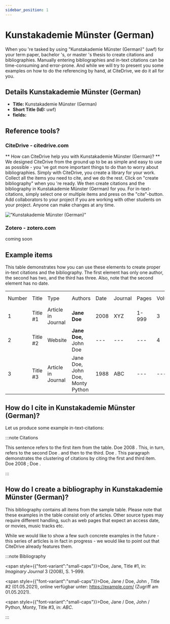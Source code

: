```yaml
---
sidebar_position: 1
---
```


# Kunstakademie Münster (German)

When you 're tasked by using "Kunstakademie Münster (German)" (uwf) for your term paper, bachelor 's, or master 's thesis to create citations and bibliographies.
Manually entering bibliographies and in-text citations can be time-consuming and error-prone. And while we will try to present you some examples on how to do the referencing by hand, at CiteDrive, we do it all for you.

## Details  Kunstakademie Münster (German)
* **Title:** Kunstakademie Münster (German)
* **Short Title (Id):** uwf)
* **fields:**

## Reference tools?
### CiteDrive - citedrive.com
** How can CiteDrive help you with Kunstakademie Münster (German)? **
We designed CiteDrive from the ground up to be as simple and easy to use as possible - you 've got more important things to do than to worry about bibliographies. Simply with CiteDrive, you create a library for your work. Collect all the items you need to cite, and we do the rest. Click on "create bibliography" when you 're ready. We then create citations and the bibliography in Kunstakademie Münster (German) for you. For in-text-citations, simply select one or multiple items and press on the "cite"-button. Add collaborators to your project if you are working with other students on your project. Anyone can make changes at any time.


!["Kunstakademie Münster (German)"](images/kunstakademie-munster-german.svg "Choose Kunstakademie Münster (German) in the CiteDrive App")

### Zotero - zotero.com

coming soon

## Example items

This table demonstrates how you can use these elements to create proper in-text citations and the bibliography. The first element has only one author, the second has two, and the third has three. Also, note that the second element has no date.


<table>
  <tr>
   <td>Number
   </td>
   <td>Title
   </td>
   <td>Type
   </td>
   <td>Authors
   </td>
   <td>Date
   </td>
   <td>Journal
   </td>
   <td>Pages
   </td>
   <td>Volume
   </td>
   <td>Issue
   </td>
   <td>Access Date
   </td>
  </tr>
  <tr>
   <td>1
   </td>
   <td>Title #1
   </td>
   <td>Article in Journal
   </td>
   <td><strong>Jane Doe</strong>
   </td>
   <td>2008
   </td>
   <td>XYZ
   </td>
   <td>1-999
   </td>
   <td>3
   </td>
   <td>2
   </td>
   <td>--
   </td>
  </tr>
  <tr>
   <td>
2
   </td>
   <td>Title #2
   </td>
   <td>Website
   </td>
   <td><strong>Jane Doe, </strong>John Doe
   </td>
   <td>---
   </td>
   <td>---
   </td>
   <td>---
   </td>
   <td>4
   </td>
   <td>---
   </td>
   <td>2020-05-01
   </td>
  </tr>
  <tr>
   <td>3
   </td>
   <td>Title #3
   </td>
   <td>Article in Journal
   </td>
   <td>Jane Doe, John Doe, Monty Python
   </td>
   <td>1988
   </td>
   <td>ABC
   </td>
   <td>---
   </td>
   <td>---
   </td>
   <td>16
   </td>
   <td>---
   </td>
  </tr>
</table>



## How do I cite in  Kunstakademie Münster (German)?

Let us produce some example in-text-citations:

:::note Citations


This sentence refers to the first item from the table. Doe 2008 . This, in turn, refers to the second Doe .
and then to the third.  Doe .
This paragraph demonstrates the clustering of citations by citing the first and third item. Doe 2008 ; Doe .

:::

## How do I create a bibliography in Kunstakademie Münster (German)?

This bibliography contains all items from the sample table. Please note that these examples in the table consist only of articles. Other source types may require different handling, such as web pages that expect an access date, or movies, music tracks etc.

While we would like to show a few such concrete examples in the future - this series of articles is in fact in progress - we would like to point out that CiteDrive already features them.

:::note Bibliography

<span style={{"font-variant":"small-caps"}}>Doe, Jane</span>, Title #1, in: <i>Imaginary Journal</i> 3 (2008), S. 1–999.

<span style={{"font-variant":"small-caps"}}>Doe, Jane / Doe, John </span>, Title #2 (01.05.2021), online verfügbar unter: https://example.com/ (Zugriff am 01.05.2021).

<span style={{"font-variant":"small-caps"}}>Doe, Jane / Doe, John / Python, Monty</span>, Title #3, in: <i>ABC</i>.



:::


        